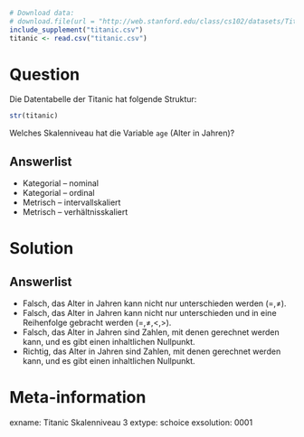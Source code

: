 ```r
# Download data:
# download.file(url = "http://web.stanford.edu/class/cs102/datasets/Titanic.csv", destfile = "titanic.csv" )
include_supplement("titanic.csv")
titanic <- read.csv("titanic.csv")
```

Question
========

Die Datentabelle der Titanic hat folgende Struktur:

```r
str(titanic)
```

Welches Skalenniveau hat die Variable `age` (Alter in Jahren)?

Answerlist
----------
* Kategorial -- nominal
* Kategorial -- ordinal
* Metrisch -- intervallskaliert
* Metrisch -- verhältnisskaliert

Solution
========

Answerlist
----------
* Falsch, das Alter in Jahren kann nicht nur unterschieden werden ($=, \neq$).
* Falsch, das Alter in Jahren kann nicht nur unterschieden und in eine Reihenfolge gebracht werden ($=, \neq, <,>$).
* Falsch, das Alter in Jahren sind Zahlen, mit denen gerechnet werden kann, und es gibt einen inhaltlichen Nullpunkt.
* Richtig, das Alter in Jahren sind Zahlen, mit denen gerechnet werden kann, und es gibt einen inhaltlichen Nullpunkt.

Meta-information
================
exname: Titanic Skalenniveau 3
extype: schoice
exsolution: 0001